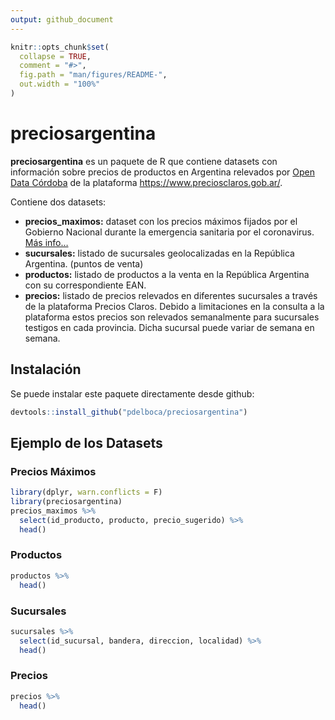 ```yaml
---
output: github_document
---
```


<!-- README.md is generated from README.Rmd. Please edit that file -->

```r
knitr::opts_chunk$set(
  collapse = TRUE,
  comment = "#>",
  fig.path = "man/figures/README-",
  out.width = "100%"
)
```

# preciosargentina

<!-- badges: start -->
<!-- badges: end -->

**preciosargentina** es un paquete de R que contiene datasets con información sobre
precios de productos en Argentina relevados por [Open Data Córdoba](https://twitter.com/opendatacba) de la plataforma [https://www.preciosclaros.gob.ar/](https://www.preciosclaros.gob.ar/).

Contiene dos datasets:

* **precios_maximos:** dataset con los precios máximos fijados por el Gobierno Nacional durante la emergencia sanitaria por el coronavirus. [Más info...](https://www.argentina.gob.ar/preciosmaximos)
* **sucursales:** listado de sucursales geolocalizadas en la República Argentina. (puntos de venta)
* **productos:** listado de productos a la venta en la República Argentina con su correspondiente EAN.
* **precios:** listado de precios relevados en diferentes sucursales a través de la plataforma Precios Claros. Debido a limitaciones en la consulta a la plataforma estos precios son relevados semanalmente para sucursales testigos en cada provincia. Dicha sucursal puede variar de semana en semana.

## Instalación

Se puede instalar este paquete directamente desde github:

``` r
devtools::install_github("pdelboca/preciosargentina")
```

## Ejemplo de los Datasets

### Precios Máximos

```r
library(dplyr, warn.conflicts = F)
library(preciosargentina)
precios_maximos %>% 
  select(id_producto, producto, precio_sugerido) %>% 
  head()
```

### Productos
```r
productos %>% 
  head()
```

### Sucursales
```r
sucursales %>% 
  select(id_sucursal, bandera, direccion, localidad) %>% 
  head()
```

### Precios
```r
precios %>% 
  head()
```
